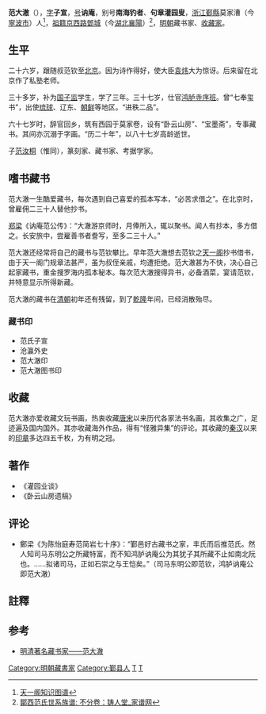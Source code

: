 '''范大澈'''（{{bd|1524年||1610年||catIdx=F范}}），[[表字|字]]'''子宣'''，[[号|号]]'''讷庵'''，别号'''南海钓者'''、'''句章灌园叟'''，[[浙江等處承宣布政使司|浙江]][[鄞縣|鄞縣]]莫家漕（今[[寧波市|寧波市]]）人<ref>[http://tyg.cncis.com.cn:5500/jump 天一阁知识图谱]</ref>，[[祖籍|祖籍]][[京西路|京西路]][[鄧城|鄧城]]（今[[湖北|湖北]][[襄陽|襄陽]]）<ref>[http://4g.jiapu.best198.com/g/xin_4255.html 鄮西范氏世系族谱: 不分卷：铸人堂_家谱网]</ref>，[[明朝|明朝]]藏书家、[[收藏家|收藏家]]。

==生平==
二十六岁，跟随叔范钦至[[北京城|北京]]。因为诗作得好，使大臣[[袁炜|袁炜]]大为惊讶。后来留在北京作了私塾老师。

三十多岁，补为[[国子监|国子监]]学生，学了三年。三十七岁，仕官[[鸿胪寺|鸿胪寺]][[序班|序班]]。曾“七奉玺书”，出使[[琉球|琉球]]、辽东、[[朝鲜|朝鲜]]等地区。“进秩二品”。

六十七岁时，辞官回乡，筑有西园于莫家卷，设有“卧云山房”、“宝墨斋”，专事藏书。其间亦沉溺于字画。“历二十年”，以八十七岁高龄逝世。

子[[范汝桐|范汝桐]]（惟同），篆刻家、藏书家、考据学家。

==嗜书藏书==
范大澈一生酷爱藏书，每次遇到自己喜爱的孤本写本，“必苦求借之”。在北京时，曾雇佣二三十人替他抄书。

[[郑梁|郑梁]]《讷庵范公传》：“大澈游京师时，月俸所入，辄以聚书。闻人有抄本，多方借之。长安旅中，尝雇善书者誊写，至多二三十人。”

范大澈还经常将自己的藏书与范钦攀比。早年范大澈想去范钦之[[天一阁|天一阁]]抄书借书，由于天一阁门规章法甚严，虽为叔侄亲戚，均遭拒绝。范大澈甚为不快，决心自己起家藏书，重金搜罗海内孤本秘本。每次范大澈搜得异书，必备酒菜，宴请范钦，并特意显示所得新藏。

范大澈的藏书在[[清朝|清朝]]初年还有残留，到了[[乾隆|乾隆]]年间，已经消散殆尽。

=== 藏书印 ===
*范氏子宣
*沧瀛外史
*范大澈印
*范大澈图书印

==收藏==
范大澈亦爱收藏文玩书画，热衷收藏[[唐|唐]][[宋|宋]]以来历代各家法书名画，其收集之广，足迹遍及国内国外。其亦收藏海外作品，得有“怪雅异集”的评论。其收藏的[[秦|秦]][[汉|汉]]以来的[[印章|印章]]多达四五千枚，为有明之冠。

==著作==
*《灌园业谈》
*《卧云山房遗稿》

==评论==
*鄭梁《为陈怡庭寿范简岩七十序》：“鄞邑好古藏书之家，丰氏而后推范氏。然人知司马东明公之所藏特富，而不知鸿胪讷庵公为其犹子其所藏不止如南北阮也。……拟诸司马，正如石崇之与王恺矣。”（司马东明公即范钦，鸿胪讷庵公即范大澈）

==註釋==
{{reflist}}

==参考==
*[http://www.guoxue.com/gjsb/ldcsj/csj_fdache.htm 明清著名藏书家——范大澈]

{{DEFAULTSORT:Fan范}}

[[Category:明朝藏書家|Category:明朝藏書家]]
[[Category:鄞县人|Category:鄞县人]]
[[Category:天一閣范氏|T]]
[[Category:范姓|T]]